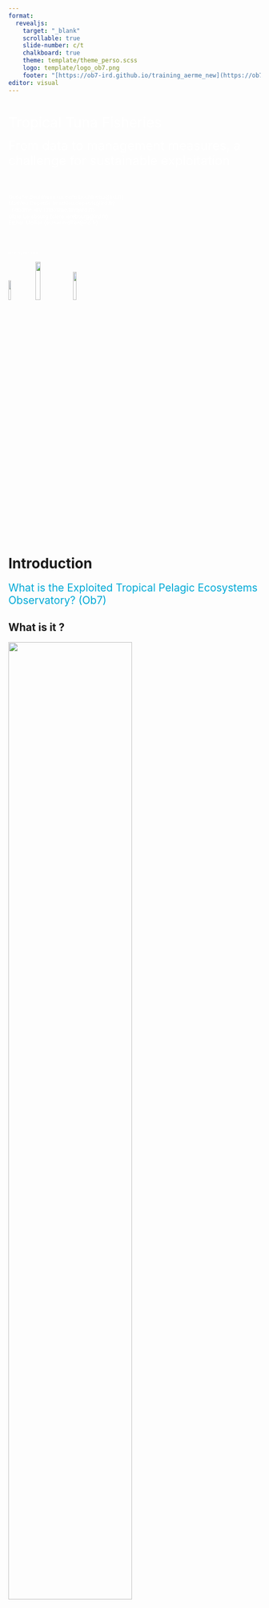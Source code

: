 ```yaml
---
format: 
  revealjs:
    target: "_blank"
    scrollable: true
    slide-number: c/t
    chalkboard: true 
    theme: template/theme_perso.scss
    logo: template/logo_ob7.png
    footer: "[https://ob7-ird.github.io/training_aerme_new](https://ob7-ird.github.io/training_aerme_new)"
editor: visual
---
```


#  {background-image="images/front_page.png"}

[Tropical Tuna Fisheries]{style="color:#ffffff; font-size: 2em"}

[From data to management measures, a challenge for sustainable exploitation]{style="color:#ffffff; font-size: 1.80em"} <br/> <br/> <br/> <br/> [Océane Bouhineau (oceane.bouhineau\@ird.fr)]{style="color:#ffffff; font-size: 0.75em"} <br/> [Mathieu Depetris (mathieu.depetris\@ird.fr)]{style="color:#ffffff; font-size: 0.75em"} <br/> [Théotime Fily (theotime.fily\@ird.fr)]{style="color:#ffffff; font-size: 0.75em"} <br/> [Clara Lerebourg (clara.lerebourg\@ird.fr)]{style="color:#ffffff; font-size: 0.75em"} <br/> [Esther Mollier (esther.mollier\@ird.fr)]{style="color:#ffffff; font-size: 0.75em"} <br/> <br/> <br/> <br/> [© FADIO / IRD - Ifremer]{style="color:#ffffff; font-size: 0.4em"}

![](images/logo_obs7_pg.png){.absolute top="600" right="200" width="10%"} ![](images/logo_ird.png){.absolute top="620" right="-100" width="14%"} ![](images/logo_marbec.png){.absolute top="605" right="50" width="12%"}

# Introduction

[What is the Exploited Tropical Pelagic Ecosystems Observatory? (Ob7)]{style="color:#00a9d6; font-size: 1.5em"}

## What is it ? {auto-animate="true"}

![](images/logo_ob7.png){width="70%"}

## What is it ? {auto-animate="true"}

::: columns
::: {.column width="50%"}
<br/> <br/> ![](images/logo_ob7.png){width="90%"}
:::

::: {.column width="50%"}
:::
:::

## What is it ?

::: columns
::: {.column width="50%"}
<br/> <br/> ![](images/logo_ob7_2.png){width="90%"}
:::

::: {.column width="50%"}
<br/> The Observatory: <br/> <br/> - is a [**set of resources**]{style="color:#9a1c1f"} (human and material) under the umbrella of the [**French National Research Institute for Sustainable Development**]{style="color:#9a1c1f"} (IRD). <br/> <br/> - under the responsability of [**Julien Lebranchu**]{style="color:#9a1c1f"} (julien.lebranchu\@ird.fr).
:::
:::

## What is it ?

::: columns
::: {.column width="50%"}
<br/> <br/> ![](images/logo_ob7_3.png){width="90%"}
:::

::: {.column width="50%"}
of [**exploited ressources**]{style="color:#9a1c1f"}

![](images/exploited_species.jpg)
:::
:::

## What is it ?

::: columns
::: {.column width="50%"}
<br/> <br/> ![](images/logo_ob7_4.png){width="90%"}
:::

::: {.column width="50%"}
focused on a [**tropical**]{style="color:#9a1c1f"}

![](images/zones_climatiques.png)
:::
:::

## What is it ?

::: columns
::: {.column width="50%"}
<br/> <br/> ![](images/logo_ob7_5.png){width="90%"}
:::

::: {.column width="50%"}
and [**pelagic**]{style="color:#9a1c1f"} area

![](images/zonage_ocean.jpg)
:::
:::

## Why do we need this kind of structure?

::: columns
::: {.column width="70%"}
-   Each country exploiting fisheries resources must declare its activities ([**transversal variables**]{style="color:#9a1c1f"} like capacity, effort and capture)

-   To whom and why?

    -   [**European Commission**]{style="color:#9a1c1f"}, if EU member, used for example regarding [**fisheries agreements**]{style="color:#9a1c1f"}
    -   [**RFMOs**]{style="color:#9a1c1f"} ([**R**]{style="color:#9a1c1f"}egional [**F**]{style="color:#9a1c1f"}isheries [**M**]{style="color:#9a1c1f"}anagement [**O**]{style="color:#9a1c1f"}rganisations) to manage [**population dynamics**]{style="color:#9a1c1f"}
:::

::: {.column width="30%"}
![](images/boat_capacity.png){.absolute top="100" left="800" width="22%"}

![](images/capture_effort.png){.absolute top="400" left="830" width="13%"}
:::
:::

## What are we focusing on? {auto-animate="true"}

### Target species and bycatch {style="color:#00a9d6; font-size: 1.5em"}

-   Major tunas
    -   Yellowfin tuna (YFT, *Thunnus albacares*) ![](images/YFT.jpg){.absolute top="170" left="745" width="25%"} <br/> <br/>
    -   Bigeye tuna (BET, *Thunnus obesus*) ![](images/BET.jpg){.absolute top="260" left="530" width="24%"} <br/> <br/>
    -   Skipjack tuna (SKJ, *Katsuwonus pelamis*) ![](images/SKJ.jpg){.absolute top="350" left="780" width="25%"} <br/> <br/>
    -   Albacore tuna (ALB, *Thunnus alalunga*) ![](images/ALB.jpg){.absolute top="450" left="575" width="25%"}

## What are we focusing on? {auto-animate="true"}

### Target species and bycatch {style="color:#00a9d6; font-size: 1.5em"}

-   Neritic tunas <br/>
    -   Bullet tuna (BLT, *Auxis rochei*) ![](images/BLT.jpg){.absolute top="180" left="480" width="25%"} <br/> <br/>
    -   Frigate tuna (FRI, *Auxis thazard*) ![](images/FRI.jpg){.absolute top="260" left="680" width="25%"} <br/> <br/>
    -   Kawakawa (KAW, *Euthynnus affinis*) ![](images/KAW.jpg){.absolute top="350" left="550" width="25%"} <br/> <br/>
    -   Atlantic bonito (BON, *Sarda sarda*) ![](images/BON.jpg){.absolute top="465" left="650" width="25%"}

## What are we focusing on? {auto-animate="true"}

### Target species and bycatch {style="color:#00a9d6; font-size: 1.5em"}

-   Billfish and pelagic sharks species <br/>
    -   Swordfish (SWO, *Xiphias gladius*) ![](images/SWO.jpg){.absolute top="170" left="550" width="25%"} <br/> <br/>
    -   Sailfish (SAI, *Istiophorus albicans*) ![](images/SAI.jpg){.absolute top="265" left="620" width="25%"} <br/> <br/>
    -   Blue marlin (BUM, *Makaira nigricans*) ![](images/BUM.jpg){.absolute top="360" left="600" width="25%"} <br/> <br/>
    -   Blue shark (BSH, *Prionace glauca*) ![](images/BSH.jpg){.absolute top="465" left="550" width="25%"} <br/> <br/>
    -   Oceanic whitetip shark (OCS, *Carcharhinus longimanus*) ![](images/OCS.jpg){.absolute top="535" left="785" width="25%"}

## What are we focusing on?

### Fishing gears {style="color:#00a9d6; font-size: 1.5em"}

-   Bait boats

![](images/canneur.jpg){.absolute top="100" left="345" width="65%"}

## What are we focusing on?

### Fishing gear {style="color:#00a9d6; font-size: 1.5em"}

-   Longlines

![](images/palangre.jpg){.absolute top="135" left="315" width="70%"}

## What are we focusing on?

### Fishing gear {style="color:#00a9d6; font-size: 1.5em"}

-   Purse seiners

![](images/seiners.jpg){.absolute top="120" left="290" width="70%"}

## What are we focusing on? {auto-animate="true"}

### Purse seine school type {style="color:#00a9d6; font-size: 1.5em"}

::: columns
::: {.column width="50%"}
-   Free school
:::

::: {.column width="50%"}
![](images/free_school.jpg){.absolute top="220" left="200" width="60%"}
:::
:::

## What are we focusing on? {auto-animate="true"}

### Purse seine school type {style="color:#00a9d6; font-size: 1.5em"}

::: columns
::: {.column width="50%"}
-   FOBs: [**F**]{style="color:#9a1c1f"}loating [**OB**]{style="color:#9a1c1f"}jects
<br/> [**natural**]{style="color:#9a1c1f"}

![](images/dcp_natural.jpg){.absolute top="280" left="10" width="40%"}
:::

::: {.column width="50%"}
<br/>
      [**artificial**]{style="color:#9a1c1f"}

![](images/dcp_artificial.jpg){.absolute top="280" left="520" width="42%"}
:::
:::

# The information system

[Around 4 axes]{style="color:#00a9d6; font-size: 1.5em"}

## The information system

![](images/si_ob7_en_1.png){.absolute left="175" top="55" width="75%"}

<br> <br> <br> <br> <br> <br> <br> <br> <br> <br> <br> <br> [**Collection**]{style="color:#9a1c1f"}: recovery of declarative data (logbook for example), sampling, fleet characteristics, etc.

## The information system

![](images/si_ob7_en_2.png){.absolute left="175" top="55" width="75%"}

<br> <br> <br> <br> <br> <br> <br> <br> <br> <br> <br> <br> [**Storage**]{style="color:#9a1c1f"}: management in databases and administration of these databases

## The information system

![](images/si_ob7_en_3.png){.absolute left="175" top="55" width="75%"}

<br> <br> <br> <br> <br> <br> <br> <br> <br> <br> <br> <br> [**Treatment**]{style="color:#9a1c1f"}: processes of checking/correcting data to ensure quality data with the least possible bias or specific exploitation

## The information system

![](images/si_ob7_en.png){.absolute left="175" top="55" width="75%"}

<br> <br> <br> <br> <br> <br> <br> <br> <br> <br> <br> <br> [**Sharing**]{style="color:#9a1c1f"}: expertise and coordination at several levels, for research projects, in support of stock assessments, data delivery, etc.

# Data collection

[On board and on shore sampling]{style="color:#00a9d6; font-size: 1.5em"}

## Data collection

### [Why do we need to collect these data?]{style="color:#00a9d6"}

::: columns
::: {.column width="60%"}
-   [**Compliance**]{style="color:#9a1c1f"} : Regulations from the RFMOs
-   [**Scientific purpose**]{style="color:#9a1c1f"} : Stock assessment (catches and biological parameters)
-   [**Provide quality data**]{style="color:#9a1c1f"} :
    -   Data independence: limiting conflict of interest between fishing business and regulation
    -   Minimize biases: crew estimations reported in logbook
:::

::: {.column width="25%"}
![](images/offshore_picture.png){.absolute top="200" left="700" width="30%"}
:::
:::

## Data collection

### [What do we need to collect ?]{style="color:#00a9d6"}

::: columns
::: {.column width="60%"}
-   [**Estimation catch characteristics**]{style="color:#9a1c1f"} of the purse seine fisheries (catch and effort by species, size distribution of the catch)
-   [**Region**]{style="color:#9a1c1f"}: Atlantic and Indian ocean
-   [**Sample area**]{style="color:#9a1c1f"}: ICCAT and IOTC fishing ground
-   Only [**main ports**]{style="color:#9a1c1f"} are covered (Abidjan, Dakar and Victoria)
-   [**Primary sample unit**]{style="color:#9a1c1f"}: landing
:::

::: {.column width="30%"}
![](images/offshore_picture.png){.absolute top="200" left="700" width="30%"}
:::
:::

## Data collection - On shore

### Declarative data {style="color:#00a9d6"}

::: columns
::: {.column width="40%"}
-   [**Logbooks**]{style="color:#9a1c1f"} data :
    -   fishing activities
    -   capture quantities
    -   target species
    -   buoys
-   [**Landing note**]{style="color:#9a1c1f"} informations :
    -   capture quantities
    -   target species
:::

::: {.column width="60%"}
![](images/logbook.png)
:::
:::

## Data collection - On shore

### Sampling at port {style="color:#00a9d6"}

-   Technicians during [**landings**]{style="color:#9a1c1f"} at ports
-   Individuals [**measurement**]{style="color:#9a1c1f"} and [**counting**]{style="color:#9a1c1f"}

![](images/observateur.jpg){.absolute top="285" left="205" width="58%"}

## Data collection - On board

### Sampling at sea {style="color:#00a9d6"}

-   [**On board observers**]{style="color:#9a1c1f"}
-   Priority : collection of information on [**discards**]{style="color:#9a1c1f"} and [**bycatch species**]{style="color:#9a1c1f"}

![](images/observer_coverage_ao.png){.absolute top="275" left="50" width="40%"} ![](images/observer_coverage_io.png){.absolute top="285" left="500" width="40%"}

## Data collection - On board

### [Example of bycatch]{style="color:#00a9d6"}

![](images/shark_bycatch.jpg){.absolute top="150" left="150" width="33%"} ![](images/bycatch_coryphene.jpg){.absolute top="400" left="150" width="33%"} ![](images/whale_shark_bycatch.jpg){.absolute top="150" left="550" width="36%"}

## Data collection - On board

### Sampling at sea {style="color:#00a9d6"}

-   [**On board observers**]{style="color:#9a1c1f"}
-   Correct the logbook data

![](images/control_trip_map.png){.absolute top="130" left="570" width="45%"}

# Data storage

[Information System]{style="color:#00a9d6; font-size: 1.5em"}

## Data storage

### Administration {style="color:#00a9d6"}

-   Administration of a [**database management system**]{style="color:#9a1c1f"}
    -   Design and programming operations for the collection, storage, processing and restitution
-   Ensure data quality, [**identify**]{style="color:#9a1c1f"} and [**correct**]{style="color:#9a1c1f"} errors
-   Ensure data [**security**]{style="color:#9a1c1f"} and [**integrity**]{style="color:#9a1c1f"}
-   Ensure that data confidentiality is [**respected**]{style="color:#9a1c1f"}

## Data storage

### Quality and security {style="color:#00a9d6"}

-   [**Data quality**]{style="color:#9a1c1f"} : constraints like integrity, data type, and pre/post-integration check
    -   Check the data before and after integration in the database
    -   Limit the length of the sample sizes to realistic values
    -   Check the consistency of the fishing season
-   [**Data security**]{style="color:#9a1c1f"} : protecting against catastrophic failures and intentional wrongdoing
-   [**Security measures**]{style="color:#9a1c1f"} : fault-tolerant disks, off-site backups, authentication, access rights, VPN, IP-based access control, and encryption of data exchanges.

# Data treatment

[What do we do after that ?]{style="color:#00a9d6; font-size: 1.5em"}

## Data treatment

### Databases corrections {style="color:#00a9d6"}

::: columns
::: {.column width="50%"}
[**Errors**]{style="color:#9a1c1f"} may occur, when:

-   The Excel logbook file is written by the partners

-   Copying this file into the database
:::

::: {.column width="50%"}
![](images/data_treatment_exemple.png){.absolute top="10"}
:::
:::

## Data treatment

### Databases corrections {style="color:#00a9d6"}

::: columns
::: {.column width="50%"}
[**Errors**]{style="color:#9a1c1f"} may occur, when:

-   The Excel logbook file is written by the partners, [**declarative issues**]{style="color:#9a1c1f"}

-   Copying this file into the database, [**entry issues**]{style="color:#9a1c1f"}

Tools then [**performs checks to highlight errors**]{style="color:#9a1c1f"} so that they can be checked and corrected if necessary.
:::

::: {.column width="50%"}
![](images/data_treatment_exemple_bis.png){.absolute top="10"}
:::
:::

## Data treatment

### Databases corrections {style="color:#00a9d6"}

::: columns
::: {.column width="50%"}
[**Errors**]{style="color:#9a1c1f"} may occur, when:

-   The Excel logbook file is written by the partners, [**declarative issues**]{style="color:#9a1c1f"}

-   Copying this file into the database, [**entry issues**]{style="color:#9a1c1f"}

Tools then [**performs checks to highlight errors**]{style="color:#9a1c1f"} so that they can be checked and corrected if necessary.
:::

::: {.column width="50%"}
![](images/Exemple_AkadoR.png){.absolute top="110"}
:::
:::

## Data treatment

### Databases corrections {style="color:#00a9d6"}

::: columns
::: {.column width="50%"}
[**Errors**]{style="color:#9a1c1f"} may occur, when:

-   The Excel logbook file is written by the partners, [**declarative issues**]{style="color:#9a1c1f"}

-   Copying this file into the database, [**entry issues**]{style="color:#9a1c1f"}

Tools then [**performs checks to highlight errors**]{style="color:#9a1c1f"} so that they can be checked and corrected if necessary.
:::

::: {.column width="50%"}
![](images/Exemple_AkadoR_bis.png){.absolute top="110"}
:::
:::

## Data treatment

### [Tropical Tuna Treament (T3)]{style="color:#00a9d6"}

![](images/t3_treatment.png){.absolute top="150" left="100"}

## Data treatment

### [Tropical Tuna Treament (T3)]{style="color:#00a9d6"}

![](images/t3_treatment.png){.absolute top="150" left="100"} <br> <br> <br> <br> <br> <br><br>

-   [**Ajust**]{style="color:#9a1c1f"} catches to landing weight.
-   Define [**homogenous strata**]{style="color:#9a1c1f"} and [**standardize**]{style="color:#9a1c1f"} measurement.
-   [**Assess the species composition**]{style="color:#9a1c1f"} and size distribution.
-   [**Allocate**]{style="color:#9a1c1f"} the sample species composition to the set level.

## Data treatment

### [Indicators examples]{style="color:#00a9d6"}

::: columns
::: {.column width="33.3%"}
Estimated total catch <br/> <br/> ![](images/estimated_total_catch.png){.absolute top="250" left="0" width="28%"}
:::

::: {.column width="37.3%"}
Estimated catch and effort ![](images/estimated_catch_effort.png){.absolute top="250" left="355" width="30%"}
:::

::: {.column width="29.3%"}
Fishing capacity ![](images/fishing_capacity_ind_80.png){.absolute top="240" left="730" width="30%"}
:::
:::

# Data sharing

[Coordination, expertise, and working groups]{style="color:#00a9d6; font-size: 1.5em"}

## Data deliveries

### [Data calls]{style="color:#00a9d6"}

-   For diverse projects (research, internships ...)
-   For the [**DGAMPA**]{style="color:#9a1c1f"} (Direction Générale des Affaires Maritimes, de la Pêche et de l'Aquaculture)
    -   For [**France**]{style="color:#9a1c1f"} (National Work Plan ...)
    -   For the European Union (Fisheries Dependent Information, ...)
-   For [**RFMOs**]{style="color:#9a1c1f"}
    -   Delivery of [**transversal variables**]{style="color:#9a1c1f"}
    -   Specific formats

## Expertise

### [RFMO working groups]{style="color:#00a9d6"}

-   The [**I**]{style="color:#9a1c1f"}nternational [**C**]{style="color:#9a1c1f"}ommission for the [**C**]{style="color:#9a1c1f"}onservation of [**A**]{style="color:#9a1c1f"}tlantic [**T**]{style="color:#9a1c1f"}unas ![](images/iccat_logo.jpg){.absolute top="150" left="915" width="8%"} <br/> <br/>
-   The [**I**]{style="color:#9a1c1f"}ndian [**O**]{style="color:#9a1c1f"}cean [**T**]{style="color:#9a1c1f"}una [**C**]{style="color:#9a1c1f"}ommission ![](images/iotc_logo.png){.absolute top="230" left="500" width="8%"} <br/> <br/>
-   To simplify, [**3 levels of actions**]{style="color:#9a1c1f"}:
    -   The Working Groups
    -   The Scientific Committee
    -   The Commission ![](images/commission_iccat.jpg){.absolute top="375" left="500" width="45%"}

## RFMOs areas of interest? {.smaller}

### [For large pelagics, 4 RFMOs]{style="color:#00a9d6"}

::: columns
::: {.column width="80%"}
![](images/rfmo_area.png){width="80%"}
:::

::: {.column width="20%"}
The [**I**]{style="color:#9a1c1f"}nternational [**C**]{style="color:#9a1c1f"}ommission for the [**C**]{style="color:#9a1c1f"}onservation of [**A**]{style="color:#9a1c1f"}tlantic [**T**]{style="color:#9a1c1f"}unas ![](images/iccat_logo.jpg){.absolute top="150" left="730" width="8%"} <br/> <br/> The [**I**]{style="color:#9a1c1f"}ndian [**O**]{style="color:#9a1c1f"}cean [**T**]{style="color:#9a1c1f"}una [**C**]{style="color:#9a1c1f"}ommission ![](images/iotc_logo.png){.absolute top="250" left="730" width="8%"} <br/> <br/> [**I**]{style="color:#9a1c1f"}nter- [**A**]{style="color:#9a1c1f"}merican [**T**]{style="color:#9a1c1f"}ropical [**T**]{style="color:#9a1c1f"}una [**C**]{style="color:#9a1c1f"}ommission ![](images/iattc.png){.absolute top="380" left="730" width="8%"} <br/> <br/> The [**W**]{style="color:#9a1c1f"}estern and [**C**]{style="color:#9a1c1f"}entral [**P**]{style="color:#9a1c1f"}acific [**F**]{style="color:#9a1c1f"}isheries [**C**]{style="color:#9a1c1f"}ommission ![](images/wcpfc.png){.absolute top="470" left="730" width="8%"}
:::
:::

## Coordination

### [At European Union scale]{style="color:#00a9d6"}

-   [**R**]{style="color:#9a1c1f"}egional [**C**]{style="color:#9a1c1f"}oordination [**G**]{style="color:#9a1c1f"}roups
    -   [**Main hub**]{style="color:#9a1c1f"} for regional coordination and cooperation
    -   Composed of experts appointed by Member States (e.g. MS' national correspondents and EU Commission).
    -   [**Continuous**]{style="color:#9a1c1f"} process
    -   Ob7 is involve in the RCG Large Pelagics<br/> [(https://www.fisheries-rcg.eu/rcg-lp/)](https://www.fisheries-rcg.eu/rcg-lp/){target="_blank"}
-   Aim: to move from a [**"national"**]{style="color:#9a1c1f"} to a [**"regional"**]{style="color:#9a1c1f"} level.

![](images/rcg_lp.png){.absolute top="350" left="700" width="30%"}

## One specific characteristic

### [Focus on the EU]{style="color:#00a9d6"}

::: columns
::: {.column width="70%"}
-   Each entity negotiates [**on its side**]{style="color:#9a1c1f"} and is responsible for providing data
-   The EU :
    -   [**coordinates**]{style="color:#9a1c1f"} all these tasks (for [**RFMOs**]{style="color:#9a1c1f"})
    -   [**guarantees**]{style="color:#9a1c1f"} the monitoring of the fishing quota(s) by European fishermen
    -   gives more [**impact**]{style="color:#9a1c1f"} on the international scene
:::

::: {.column width="30%"}
![](images/dgampa.jpg){.absolute top="150" left="925" width="10%"} ![](images/france.png){.absolute top="170" left="800" width="10%"} ![](images/dgmare.png){.absolute top="300" left="925" width="10%"} ![](images/dcf.png){.absolute top="300" left="800" width="10%"} ![](images/iotc_logo.png){.absolute top="410" left="865" width="10%"}
:::
:::

## Research support

### [Projects]{style="color:#00a9d6"}

::: columns
::: {.column width="70%"}
-   Project FISHN'CO: Strengthening EU-MAP data collection by developing Regional Work Plans for the Regional Coordination Groups (RCG) NA NS & EA, Baltic and Large Pelagics and Economics Issues.<br/> [https://www.fisheries-rcg.eu/fishnco/](https://www.fisheries-rcg.eu/fishnco/){target="_blank"}
-   Project SECWEB: Developing mechanisms to support the planning and execution of administrative tasks and the branding and online visibility of the Regional Coordination Groups (RCGs), with the aim to establish a long-term supportive structure (SECWEB).<br/> [https://www.fisheries-rcg.eu/secweb/](https://www.fisheries-rcg.eu/secweb/){target="_blank"}
:::

::: {.column width="30%"}
![](images/fishnco.png){.absolute top="230" left="800" width="23%"} ![](images/secweb.png){.absolute top="415" left="800" width="23%"}
:::
:::

## Other topics

### [Development of a regional database for large pelagics]{style="color:#00a9d6"}

-   [**R**]{style="color:#9a1c1f"}egional [**D**]{style="color:#9a1c1f"}atabase & [**E**]{style="color:#9a1c1f"}stimation [**S**]{style="color:#9a1c1f"}ystem (RDBES, [https://sboxrdbes.ices.dk/](https://sboxrdbes.ices.dk/#/){target="_blank"})

-   Regional database for the Mediterranean and Black Seas ([**Med&BS RDBFIS**]{style="color:#9a1c1f"}, [https://medbsrdb.eu/](https://medbsrdb.eu/){target="_blank"})

![](images/rdbes.png){.absolute top="325" left="200" width="60%"}

## To summarise {.smaller}

-   The Exploited Tropical Pelagic Ecosystems Observatory is a set of resources, [**humans**]{style="color:#9a1c1f"} and [**materials**]{style="color:#9a1c1f"}, under the umbrella of the French IRD
-   Its aims are to [**collecting**]{style="color:#9a1c1f"}, [**storing**]{style="color:#9a1c1f"}, [**processing**]{style="color:#9a1c1f"} and [**sharing**]{style="color:#9a1c1f"} data focusing on the French tuna fisheries in the Atlantic and Indian Oceans
-   Furthermore, he provides support and expertise among the [**RFMO**]{style="color:#9a1c1f"}s ([**R**]{style="color:#9a1c1f"}egional [**F**]{style="color:#9a1c1f"}isheries [**M**]{style="color:#9a1c1f"}anagement [**O**]{style="color:#9a1c1f"}rganisations) and [**partners**]{style="color:#9a1c1f"} (Spanish Institute of Oceanography, Seychelles Fishing Authority, ...)

![](images/iccat_logo.jpg){.absolute top="400" left="50" width="15%"} ![](images/iotc_logo.png){.absolute top="400" left="350" width="11%"} ![](images/ieo_logo.png){.absolute top="400" left="600" width="14%"} ![](images/logo_sfa.png){.absolute top="400" left="850" width="18%"}

##  {background-image="images/end_page.png"}

<br/> <br/> [Thank you for your attention, <br/> do you have any questions?]{style="color:#ffffff; font-size: 2.5em"}

![](images/logo_obs7_pg.png){.absolute top="510" width="10%"} ![](images/logo_marbec.png){.absolute top="515" left="150" width="12%"} ![](images/logo_ird.png){.absolute top="530" left="300" width="14%"} <br/> <br/> <br/> <br/> <br/> <br/> <br/> <br/> [© FADIO / IRD - Ifremer]{style="color:#ffffff; font-size: 0.4em"}
